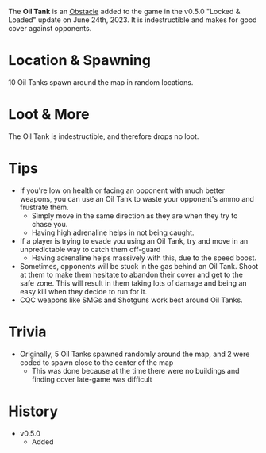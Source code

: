 The **Oil Tank** is an [Obstacle](/obstacles) added to the game in the v0.5.0 "Locked & Loaded" update on June 24th, 2023. It is indestructible and makes for good cover against opponents.

# Location & Spawning
10 Oil Tanks spawn around the map in random locations.

# Loot & More
The Oil Tank is indestructible, and therefore drops no loot.

# Tips
- If you're low on health or facing an opponent with much better weapons, you can use an Oil Tank to waste your opponent's ammo and frustrate them.
    - Simply move in the same direction as they are when they try to chase you.
    - Having high adrenaline helps in not being caught.
- If a player is trying to evade you using an Oil Tank, try and move in an unpredictable way to catch them off-guard
    - Having adrenaline helps massively with this, due to the speed boost.
- Sometimes, opponents will be stuck in the gas behind an Oil Tank. Shoot at them to make them hesitate to abandon their cover and get to the safe zone. This will result in them taking lots of damage and being an easy kill when they decide to run for it.
- CQC weapons like SMGs and Shotguns work best around Oil Tanks.

# Trivia
- Originally, 5 Oil Tanks spawned randomly around the map, and 2 were coded to spawn close to the center of the map
    - This was done because at the time there were no buildings and finding cover late-game was difficult

# History
- v0.5.0
    - Added